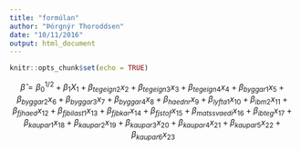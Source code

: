 ```yaml
---
title: "formúlan"
author: "Þórgnýr Thoroddsen"
date: "10/11/2016"
output: html_document
---
```


```r
knitr::opts_chunk$set(echo = TRUE)
```

$$\hat\beta = \beta_0^{1/2} + 
\beta_{1}X_{1} + 
\beta_{tegeign2}x_{2} + 
\beta_{tegeign3}x_{3} + 
\beta_{tegeign4}x_{4} + 
\beta_{byggar1}x_{5} + 
\beta_{byggar2}x_{6} + 
\beta_{byggar3}x_{7} + 
\beta_{byggar4}x_{8} +  
\beta_{haednr}x_{9} + 
\beta_{lyfta1}x_{10} + 
\beta_{ibm2}x_{11} + 
\beta_{fjhaed}x_{12} + 
\beta_{fjbilast1}x_{13} + 
\beta_{fjbkar}x_{14} + 
\beta_{fjstof}x_{15} + 
\beta_{matssvaedi}x_{16} + 
\beta_{ibteg}x_{17} + 
\beta_{kaupar1}x_{18} + 
\beta_{kaupar2}x_{19} + 
\beta_{kaupar3}x_{20} + 
\beta_{kaupar4}x_{21} + 
\beta_{kaupar5}x_{22} + 
\beta_{kaupar6}x_{23}$$